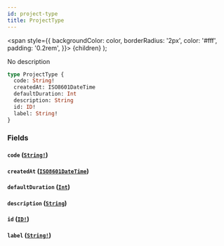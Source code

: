 ```yaml
---
id: project-type
title: ProjectType
---
```


<span
style={{
      backgroundColor: color,
      borderRadius: '2px',
      color: '#fff',
      padding: '0.2rem',
    }}>
{children}
</span>
);

No description

```graphql
type ProjectType {
  code: String!
  createdAt: ISO8601DateTime
  defaultDuration: Int
  description: String
  id: ID!
  label: String!
}
```

### Fields

#### `code` ([`String!`](/api/graphql/documentation/scalars/string))

#### `createdAt` ([`ISO8601DateTime`](/api/graphql/documentation/scalars/iso-8601-date-time))

#### `defaultDuration` ([`Int`](/api/graphql/documentation/scalars/int))

#### `description` ([`String`](/api/graphql/documentation/scalars/string))

#### `id` ([`ID!`](/api/graphql/documentation/scalars/id))

#### `label` ([`String!`](/api/graphql/documentation/scalars/string))
